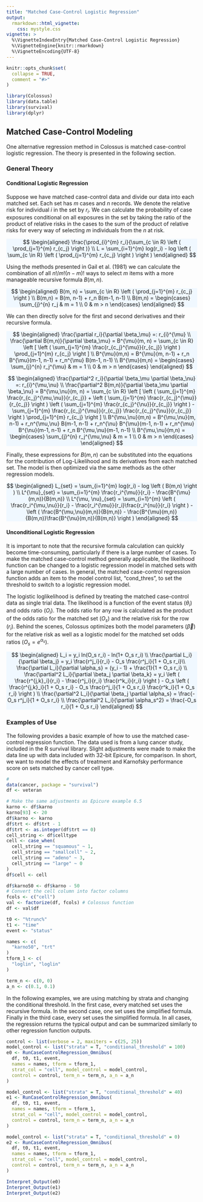 ```yaml
---
title: "Matched Case-Control Logistic Regression"
output:
  rmarkdown::html_vignette:
    css: mystyle.css
vignette: >
  %\VignetteIndexEntry{Matched Case-Control Logistic Regression}
  %\VignetteEngine{knitr::rmarkdown}
  %\VignetteEncoding{UTF-8}
---
```


```r
knitr::opts_chunk$set(
  collapse = TRUE,
  comment = "#>"
)
```

```r
library(Colossus)
library(data.table)
library(survival)
library(dplyr)
```

## Matched Case-Control Modeling

One alternative regression method in Colossus is matched case-control logistic regression. The theory is presented in the following section.

### General Theory

#### Conditional Logistic Regression

Suppose we have matched case-control data and divide our data into each matched set. Each set has $m$ cases and $n$ records. We denote the relative risk for individual $i$ in the set by $r_i$. We can calculate the probability of case exposures conditional on all exposures in the set by taking the ratio of the product of relative risks in the cases to the sum of the product of relative risks for every way of selecting $m$ individuals from the $n$ at risk.

<p class="text-center" style="background-color: aliceblue">
$$
\begin{aligned}
    \frac{\prod_{i}^{m} r_i}{\sum_{c \in R} \left ( \prod_{j=1}^{m} r_{c_j} \right )} \\
    L = \sum_{i=1}^{m} log(r_i) - log \left ( \sum_{c \in R} \left ( \prod_{j=1}^{m} r_{c_j} \right ) \right )
\end{aligned}
$$
</p>

Using the methods presented in Gail et al. (1981) we can calculate the combination of all $n!/m!(n-m)!$ ways to select $m$ items with a more manageable recursive formula $B(m,n)$.

<p class="text-center" style="background-color: aliceblue">
$$
\begin{aligned}
    B(m, n) = \sum_{c \in R} \left ( \prod_{j=1}^{m} r_{c_j} \right ) \\
    B(m,n) = B(m, n-1) + r_n B(m-1, n-1) \\
    B(m,n) = \begin{cases}
     \sum_{j}^{n} r_j & m = 1 \\
     0                & m > n
    \end{cases}
\end{aligned}
$$
</p>

We can then directly solve for the first and second derivatives and their recursive formula.

<p class="text-center" style="background-color: aliceblue">
$$
\begin{aligned}
    \frac{\partial r_i}{\partial \beta_\mu} =: r_{i}^{\mu} \\
    \frac{\partial B(m,n)}{\partial \beta_\mu} = B^{\mu}(m, n) = \sum_{c \in R} \left [ \left ( \sum_{j=1}^{m} \frac{r_{c_j}^{\mu}}{r_{c_j}} \right ) \prod_{j=1}^{m} r_{c_j} \right ] \\
    B^{\mu}(m,n) = B^{\mu}(m, n-1) + r_n B^{\mu}(m-1, n-1) + r_n^{\mu} B(m-1, n-1) \\
    B^{\mu}(m,n) = \begin{cases}
     \sum_{j}^{n} r_j^{\mu} & m = 1 \\
     0                & m > n
    \end{cases}
\end{aligned}
$$
</p>

<p class="text-center" style="background-color: aliceblue">
$$
\begin{aligned}
    \frac{\partial^2 r_i}{\partial \beta_\mu \partial \beta_\nu} =: r_{i}^{\mu,\nu} \\
    \frac{\partial^2 B(m,n)}{\partial \beta_\mu \partial \beta_\nu} = B^{\mu,\nu}(m, n) = \sum_{c \in R} \left [ \left ( \sum_{j=1}^{m} \frac{r_{c_j}^{\mu,\nu}}{r_{c_j}} +
     \left ( \sum_{j=1}^{m} \frac{r_{c_j}^{\mu}}{r_{c_j}} \right ) \left ( \sum_{j=1}^{m} \frac{r_{c_j}^{\nu}}{r_{c_j}} \right ) - \sum_{j=1}^{m} \frac{r_{c_j}^{\mu}}{r_{c_j}} \frac{r_{c_j}^{\nu}}{r_{c_j}} \right ) \prod_{j=1}^{m} r_{c_j} \right ] \\
    B^{\mu,\nu}(m,n) = B^{\mu,\nu}(m, n-1) + r_n^{\mu,\nu} B(m-1, n-1) + r_n^{\nu} B^{\mu}(m-1, n-1) + r_n^{\mu} B^{\nu}(m-1, n-1) + r_n B^{\mu,\nu}(m-1, n-1) \\
    B^{\mu,\nu}(m,n) = \begin{cases}
     \sum_{j}^{n} r_j^{\mu,\nu} & m = 1 \\
     0                & m > n
    \end{cases}
\end{aligned}
$$
</p>

Finally, these expressions for $B(m,n)$ can be substituted into the equations for the contribution of Log-Likelihood and its derivatives from each matched set. The model is then optimized via the same methods as the other regression models.

<p class="text-center" style="background-color: aliceblue">
$$
\begin{aligned}
    L_{set} = \sum_{i=1}^{m} log(r_i) - log \left ( B(m,n) \right ) \\
    L^{\mu}_{set} = \sum_{i=1}^{m} \frac{r_i^{\mu}}{r_i} - \frac{B^{\mu}(m,n)}{B(m,n)} \\
    L^{\mu, \nu}_{set} = \sum_{i=1}^{m} \left ( \frac{r_i^{\mu,\nu}}{r_i} - \frac{r_i^{\mu}}{r_i}\frac{r_i^{nu}}{r_i} \right ) - \left ( \frac{B^{\mu,\nu}(m,n)}{B(m,n)} - \frac{B^{\mu}(m,n)}{B(m,n)}\frac{B^{\nu}(m,n)}{B(m,n)}  \right )
\end{aligned}
$$
</p>

#### Unconditional Logistic Regression

It is important to note that the recursive formula calculation can quickly become time-consuming, particularly if there is a large number of cases. To make the matched case-control method generally applicable, the likelihood function can be changed to a logistic regression model in matched sets with a large number of cases. In general, the matched case-control regression function adds an item to the model control list, "cond_thres", to set the threshold to switch to a logistic regression model.

The logistic loglikelihood is defined by treating the matched case-control data as single trial data. The likelihood is a function of the event status ($\theta_i$) and odds ratio ($O_i$). The odds ratio for any row is calculated as the product of the odds ratio for the matched set ($O_s$) and the relative risk for the row ($r_i$). Behind the scenes, Colossus optimizes both the model parameters ($\vec{\beta}$) for the relative risk as well as a logistic model for the matched set odds ratios ($O_s=e^{\alpha_s}$).

<p class="text-center" style="background-color: aliceblue">
$$
\begin{aligned}
    L_i = y_i ln(O_s r_i) - ln(1+ O_s r_i) \\
    \frac{\partial L_i}{\partial \beta_j} = y_i \frac{r^j_i}{r_i} - O_s \frac{r^j_i}{1 + O_s r_i}\\
    \frac{\partial L_i}{\partial \alpha_s} = (y_i - 1) + \frac{1}{1 + O_s r_i} \\
    \frac{\partial^2 L_i}{\partial \beta_j \partial \beta_k} = y_i \left ( \frac{r^{j,k}_i}{r_i} - \frac{r^j_i}{r_i} \frac{r^k_i}{r_i} \right ) - O_s \left ( \frac{r^{j,k}_i}{1 + O_s r_i} - O_s \frac{r^j_i}{1 + O_s r_i} \frac{r^k_i}{1 + O_s r_i} \right ) \\
    \frac{\partial^2 L_i}{\partial \beta_j \partial \alpha_s} = \frac{-O_s r^j_i}{1 + O_s r_i} \\
    \frac{\partial^2 L_i}{\partial \alpha_s^2} = \frac{-O_s r_i}{1 + O_s r_i}
\end{aligned}
$$
</p>

### Examples of Use

The following provides a basic example of how to use the matched case-control regression function. The data used is from a lung cancer study, included in the R survival library. Slight adjustments were made to make the data line up with data included with 32-bit Epicure, for comparison. In short, we want to model the effects of treatment and Karnofsky performance score on sets matched by cancer cell type.

```r
#
data(cancer, package = "survival")
df <- veteran

# Make the same adjustments as Epicure example 6.5
karno <- df$karno
karno[93] <- 20
df$karno <- karno
df$trt <- df$trt - 1
df$trt <- as.integer(df$trt == 0)
cell_string <- df$celltype
cell <- case_when(
  cell_string == "squamous" ~ 1,
  cell_string == "smallcell" ~ 2,
  cell_string == "adeno" ~ 3,
  cell_string == "large" ~ 0
)
df$cell <- cell

df$karno50 <- df$karno - 50
# Convert the cell column into factor columns
fcols <- c("cell")
val <- factorize(df, fcols) # Colossus function
df <- val$df

t0 <- "%trunc%"
t1 <- "time"
event <- "status"

names <- c(
  "karno50", "trt"
)
tform_1 <- c(
  "loglin", "loglin"
)

term_n <- c(0, 0)
a_n <- c(0.1, 0.1)
```

In the following examples, we are using matching by strata and changing the conditional threshold. In the first case, every matched set uses the recursive formula. In the second case, one set uses the simplified formula. Finally in the third case, every set uses the simplified formula. In all cases, the regression returns the typical output and can be summarized similarly to other regression function outputs.

```r
control <- list(verbose = 2, maxiters = c(25, 25))
model_control <- list("strata" = T, "conditional_threshold" = 100)
e0 <- RunCaseControlRegression_Omnibus(
  df, t0, t1, event,
  names = names, tform = tform_1,
  strat_col = "cell", model_control = model_control,
  control = control, term_n = term_n, a_n = a_n
)

model_control <- list("strata" = T, "conditional_threshold" = 40)
e1 <- RunCaseControlRegression_Omnibus(
  df, t0, t1, event,
  names = names, tform = tform_1,
  strat_col = "cell", model_control = model_control,
  control = control, term_n = term_n, a_n = a_n
)

model_control <- list("strata" = T, "conditional_threshold" = 0)
e2 <- RunCaseControlRegression_Omnibus(
  df, t0, t1, event,
  names = names, tform = tform_1,
  strat_col = "cell", model_control = model_control,
  control = control, term_n = term_n, a_n = a_n
)

Interpret_Output(e0)
Interpret_Output(e1)
Interpret_Output(e2)
```
